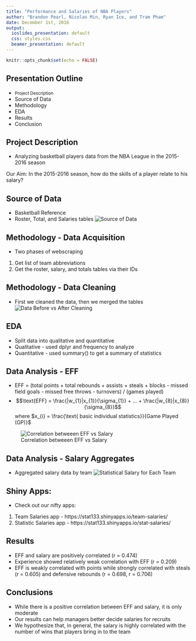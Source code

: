 ```yaml
---
title: "Performance and Salaries of NBA Players"
author: "Brandon Pearl, Nicolas Min, Ryan Ice, and Tram Pham"
date: December 1st, 2016
output:
  ioslides_presentation: default
  css: styles.css
  beamer_presentation: default
---
```


```r
knitr::opts_chunk$set(echo = FALSE)
```

## Presentation Outline 
- <small>Project Description</small>
- Source of Data 
- Methodology 
- EDA
- Results 
- Conclusion

## Project Description {#projectdescription .emphasized}
- Analyzing basketball players data from the NBA League in the 2015-2016 season


 Our Aim:  In the 2015-2016 season, how do the skills of a player relate to his salary?



## Source of Data
- Basketball Reference
- Roster, Total, and Salaries tables
![Source of Data](basketball.png)

## Methodology - Data Acquisition
- Two phases of webscraping
1. Get list of team abbreviations
2. Get the roster, salary, and totals tables via their IDs


## Methodology - Data Cleaning
- First we cleaned the data, then we merged the tables
![Data Before vs After Cleaning](raw_vs_clean.png)

## EDA
- Split data into qualitative and quantitative
- Qualitative - used dplyr and frequency to analyze
- Quantitative - used summary() to get a summary of statistics

## Data Analysis - EFF
- EFF = (total points + total rebounds + assists + steals + blocks - missed
field goals - missed free throws - turnovers) / (games played)
- $$\text{EFF} = \frac{|w_{1}|x_{1}}{\sigma_{1}} + ... + \frac{|w_{8}|x_{8}}{\sigma_{8}}$$
 where $x_{i} = \frac{\text{ basic individual statistics}}{Game Played (GP)}$

![Correlation betweeen EFF vs Salary](eff_vs_salary.png)

## Data Analysis - Salary Aggregates
- Aggregated salary data by team
![Statistical Salary for Each Team](salary_team.png)

## Shiny Apps:
- Check out our nifty apps:
1. Team Salaries app - https://stat133.shinyapps.io/team-salaries/
2. Statistic Salaries app - https://stat133.shinyapps.io/stat-salaries/

## Results
- EFF and salary are positively correlated (r = 0.474)
- Experience showed relatively weak correlation with EFF (r = 0.209)
- EFF is weakly correlated with points while strongly correlated with 
steals (r = 0.605) and defensive rebounds (r = 0.698, r = 0.706)

## Conclusions
- While there is a positive correlation between EFF and
salary, it is only moderate
- Our results can help managers better decide salaries for recruits
- We hypothesize that, in general, the salary is highly correlated 
with the number of wins that players bring in to the team

